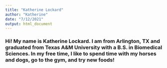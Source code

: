 ```yaml
---
title: "Katherine Lockard"
author: "Katherine"
date: "7/12/2021"
output: html_document
---
```


### Hi! My name is Katherine Lockard. I am from Arlington, TX and graduated from Texas A&M University with a B.S. in Biomedical Sciences. In my free time, I like to spend time with my horses and dogs, go to the gym, and try new foods!

